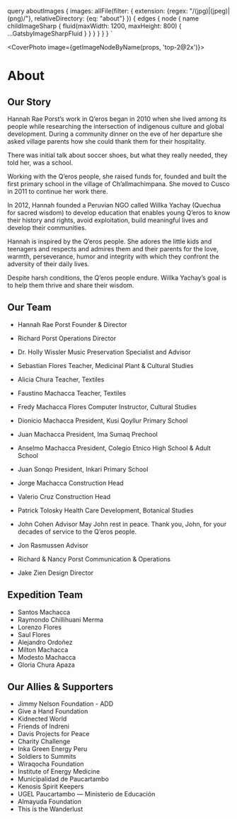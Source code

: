 

  query aboutImages {
    images: allFile(filter: {
      extension: {regex: "/(jpg)|(jpeg)|(png)/"}, 
      relativeDirectory: {eq: "about"}
    }) {
      edges {
        node {
          name
          childImageSharp {
            fluid(maxWidth: 1200, maxHeight: 800) {
              ...GatsbyImageSharpFluid
            }
          }
        }
      }
    }
  }
`


<Logotype horizontal />

<CoverPhoto image={getImageNodeByName(props, 'top-2@2x')}>

# About

## Our Story

Hannah Rae Porst’s work in Q’eros began in 2010 when she lived among its people while researching the intersection of indigenous culture and global development. During a community dinner on the eve of her departure she asked village parents how she could thank them for their hospitality.

There was initial talk about soccer shoes, but what they really needed, they told her, was a school.

Working with the Q’eros people, she raised funds for, founded and built the first primary school in the village of Ch’allmachimpana. She moved to Cusco in 2011 to continue her work there.

In 2012, Hannah founded a Peruvian NGO called Willka Yachay (Quechua for sacred wisdom) to develop education that enables young Q’eros to know their history and rights, avoid exploitation, build meaningful lives and develop their communities.

Hannah is inspired by the Q’eros people. She adores the little kids and teenagers and respects and admires them and their parents for the love, warmth, perseverance, humor and integrity with which they confront the adversity of their daily lives.

Despite harsh conditions, the Q’eros people endure. Willka Yachay’s goal is to help them thrive and share their wisdom.

</CoverPhoto>

<CtaButton text='Donate' caption="Support our work" to="/donate" />

<section>

# Our Team

- Hannah Rae Porst
  Founder & Director
  
- Richard Porst 
  Operations Director

- Dr. Holly Wissler
  Music Preservation Specialist and Advisor

- Sebastian Flores
  Teacher, Medicinal Plant & Cultural Studies

- Alicia Chura
  Teacher, Textiles

- Faustino Machacca
  Teacher, Textiles

- Fredy Machacca Flores
  Computer Instructor, Cultural Studies

- Dionicio Machacca
  President, Kusi Qoyllur Primary School

- Juan Machacca
  President, Ima Sumaq Prechool

- Anselmo Machacca
  President, Colegio Etnico High School & Adult School

- Juan Sonqo
  President, Inkari Primary School

- Jorge Machacca
  Construction Head

- Valerio Cruz
  Construction Head

- Patrick Tolosky
  Health Care Development, Botanical Studies

- John Cohen
  Advisor
  May John rest in peace. 
  Thank you, John, for your decades of service to the Q’eros people.

- Jon Rasmussen
  Advisor

- Richard & Nancy Porst
  Communication & Operations

- Jake Zien
  Design Director

</section>



<section>
  
# Expedition Team

- Santos Machacca
- Raymondo Chillihuani Merma
- Lorenzo Flores
- Saul Flores
- Alejandro Ordoñez
- Milton Machacca
- Modesto Machacca
- Gloria Chura Apaza

</section>



<section>
  
# Our Allies & Supporters

- Jimmy Nelson Foundation - ADD
- Give a Hand Foundation
- Kidnected World
- Friends of Indreni
- Davis Projects for Peace
- Charity Challenge
- Inka Green Energy Peru
- Soldiers to Summits
- Wiraqocha Foundation
- Institute of Energy Medicine
- Municipalidad de Paucartambo
- Kenosis Spirit Keepers
- UGEL Paucartambo — Ministerio de Educación
- Almayuda Foundation
- This is the Wanderlust



</section>